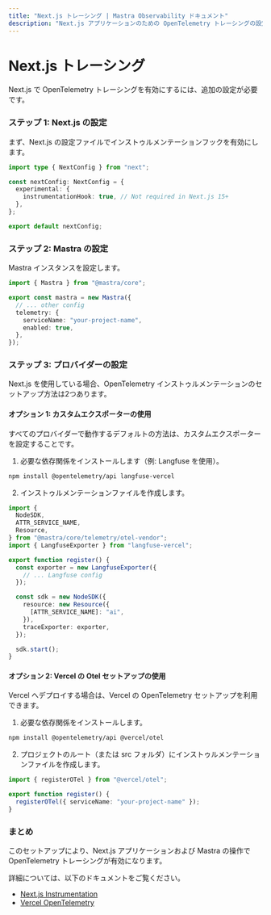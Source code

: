 ```yaml
---
title: "Next.js トレーシング | Mastra Observability ドキュメント"
description: "Next.js アプリケーションのための OpenTelemetry トレーシングの設定"
---
```


# Next.js トレーシング

Next.js で OpenTelemetry トレーシングを有効にするには、追加の設定が必要です。

### ステップ 1: Next.js の設定

まず、Next.js の設定ファイルでインストゥルメンテーションフックを有効にします。

```ts filename="next.config.ts" showLineNumbers copy
import type { NextConfig } from "next";

const nextConfig: NextConfig = {
  experimental: {
    instrumentationHook: true, // Not required in Next.js 15+
  },
};

export default nextConfig;
```

### ステップ 2: Mastra の設定

Mastra インスタンスを設定します。

```typescript filename="mastra.config.ts" copy
import { Mastra } from "@mastra/core";

export const mastra = new Mastra({
  // ... other config
  telemetry: {
    serviceName: "your-project-name",
    enabled: true,
  },
});
```

### ステップ 3: プロバイダーの設定

Next.js を使用している場合、OpenTelemetry インストゥルメンテーションのセットアップ方法は2つあります。

#### オプション 1: カスタムエクスポーターの使用

すべてのプロバイダーで動作するデフォルトの方法は、カスタムエクスポーターを設定することです。

1. 必要な依存関係をインストールします（例: Langfuse を使用）。

```bash copy
npm install @opentelemetry/api langfuse-vercel
```

2. インストゥルメンテーションファイルを作成します。

```ts filename="instrumentation.ts" copy
import {
  NodeSDK,
  ATTR_SERVICE_NAME,
  Resource,
} from "@mastra/core/telemetry/otel-vendor";
import { LangfuseExporter } from "langfuse-vercel";

export function register() {
  const exporter = new LangfuseExporter({
    // ... Langfuse config
  });

  const sdk = new NodeSDK({
    resource: new Resource({
      [ATTR_SERVICE_NAME]: "ai",
    }),
    traceExporter: exporter,
  });

  sdk.start();
}
```

#### オプション 2: Vercel の Otel セットアップの使用

Vercel へデプロイする場合は、Vercel の OpenTelemetry セットアップを利用できます。

1. 必要な依存関係をインストールします。

```bash copy
npm install @opentelemetry/api @vercel/otel
```

2. プロジェクトのルート（または src フォルダ）にインストゥルメンテーションファイルを作成します。

```ts filename="instrumentation.ts" copy
import { registerOTel } from "@vercel/otel";

export function register() {
  registerOTel({ serviceName: "your-project-name" });
}
```

### まとめ

このセットアップにより、Next.js アプリケーションおよび Mastra の操作で OpenTelemetry トレーシングが有効になります。

詳細については、以下のドキュメントをご覧ください。

- [Next.js Instrumentation](https://nextjs.org/docs/app/building-your-application/optimizing/instrumentation)
- [Vercel OpenTelemetry](https://vercel.com/docs/observability/otel-overview/quickstart)
